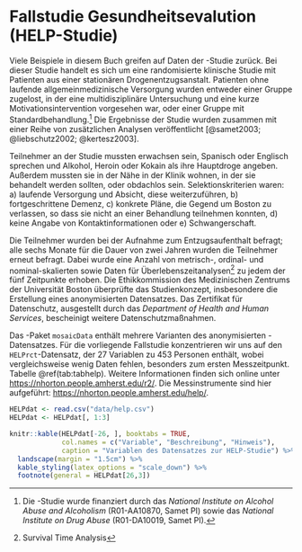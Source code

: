 # Fallstudie Gesundheitsevalution (HELP-Studie) {#HELPstudie}

Viele Beispiele in diesem Buch greifen auf Daten der \textsc{HELP}-Studie zurück. Bei dieser Studie handelt es sich um eine randomisierte klinische Studie mit Patienten aus einer stationären Drogenentzugsanstalt. Patienten ohne laufende allgemeinmedizinische Versorgung wurden entweder einer Gruppe zugelost, in der eine multidisziplinäre Untersuchung und eine kurze Motivationsintervention vorgesehen war, oder einer Gruppe mit Standardbehandlung.^[Die \textsc{HELP}-Studie wurde finanziert durch das *National Institute on Alcohol Abuse and Alcoholism* (R01-AA10870, Samet PI) sowie das *National Institute on Drug Abuse* (R01-DA10019, Samet PI).] Die Ergebnisse der Studie wurden zusammen mit einer Reihe von zusätzlichen Analysen veröffentlicht [@samet2003; @liebschutz2002; @kertesz2003].

Teilnehmer an der Studie mussten erwachsen sein, Spanisch oder Englisch sprechen und Alkohol, Heroin oder Kokain als ihre Hauptdroge angeben. Außerdem mussten sie in der Nähe in der Klinik wohnen, in der sie behandelt werden sollten, oder obdachlos sein. Selektionskriterien waren: a) laufende Versorgung und Absicht, diese weiterzuführen, b) fortgeschrittene Demenz, c) konkrete Pläne, die Gegend um Boston zu verlassen, so dass sie nicht an einer Behandlung teilnehmen konnten, d) keine Angabe von Kontaktinformationen oder e) Schwangerschaft.

Die Teilnehmer wurden bei der Aufnahme zum Entzugsaufenthalt befragt; alle sechs Monate für die Dauer von zwei Jahren wurden die Teilnehmer erneut befragt. Dabei wurde eine Anzahl von metrisch-, ordinal- und nominal-skalierten sowie Daten für Überlebenszeitanalysen^[Survival Time Analysis] zu jedem der fünf Zeitpunkte erhoben. Die Ethikkommission des  Medizinischen Zentrums der Universität Boston überprüfte das Studienkonzept, insbesondere die Erstellung eines anonymisierten Datensatzes. Das Zertifikat für Datenschutz, ausgestellt durch das *Department of Health and Human Services*, bescheinigt weitere Datenschutzmaßnahmen. 

Das \textsf{R}-Paket `mosaicData` enthält mehrere Varianten des anonymisierten  \textsc{HELP}-Datensatzes. Für die vorliegende Fallstudie konzentrieren wir uns auf den `HELPrct`-Datensatz, der 27 Variablen zu 453 Personen enthält, wobei vergleichsweise wenig Daten fehlen, besonders zum ersten Messzeitpunkt. Tabelle \@ref(tab:tabhelp). Weitere Informationen finden sich online unter [https://nhorton.people.amherst.edu/r2/](https://nhorton.people.amherst.edu/r2/). Die Messinstrumente sind hier aufgeführt: [https://nhorton.people.amherst.edu/help/](https://nhorton.people.amherst.edu/help/).

\newpage
\thispagestyle{empty}
```r
HELPdat <- read.csv("data/help.csv")
HELPdat <- HELPdat[, 1:3]

knitr::kable(HELPdat[-26, ], booktabs = TRUE, 
             col.names = c("Variable", "Beschreibung", "Hinweis"),
             caption = "Variablen des Datensatzes zur HELP-Studie") %>% 
  landscape(margin = "1.5cm") %>%
  kable_styling(latex_options = "scale_down") %>% 
  footnote(general = HELPdat[26,3])
```
